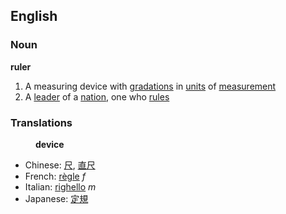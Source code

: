 ==English==
===Noun===
'''ruler'''

#A measuring device with [[gradation]]s in [[unit]]s of [[measurement]]
#A [[leader]] of a [[nation]], one who [[rule]]s

===Translations===
:'''device'''
*Chinese: [[尺]], [[直尺]]
*French: [[règle]] ''f''
*Italian: [[righello]] ''m''
*Japanese: [[定規]]